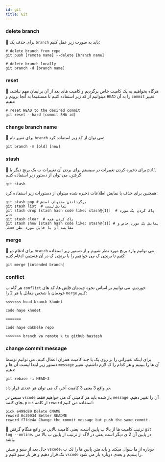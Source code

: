 ```yaml
---
id: git
title: Git
---
```

### delete branch
🎉 برای حذف یک `branch` باید به صورت زیر عمل کنیم:
```shell
# delete branch from repo
git push [remote name] --delete [branch name]

# delete branch locally
git branch -d [branch name]
```
### reset
🎉 هرگاه بخواهیم به یک کامیت خاص برگردیم و کامیت های بعد از آن برایمان مهم نباشد، میتوانیم از کد زیر استفاده کنیم تا مستقیما به آنجا برویم و `HEAD` را به آن `commit` تغییر دهیم:
```shell
# reset HEAD to the desired commit
git reset --hard [commit SHA id]
```
### change branch name
🎉  برای تغییر نام `branch` می توان از کد زیر استفاده کرد:
```shell
git branch -m [old] [new]
```
### stash
🎉 برای ذخیره کردن تغییرات در سیستم برای بردن آن تغییرات ب یک برنچ دیگر یا `pull` گرفتن، می توان از دستور زیر استفاده کنیم
```shell
git stash
```
همچنین برای حذف یا نمایش اطلاعات ذخیره شده میتوان از دستورات زیر استفاده کرد:
```shell
git stash pop # برگرداندن محتوای استش
git stash list  # نمایش لیست
git stash drop [stash hash code like: stash@{1}]  # پاک کردن یک مورد خاص
git stash clear  # پاک کردن همه
git stash show [stash hash code like: stash@{1}] # نمایش یک مورد خاص و مقایسه آن با فایل مورد نظر فعلی
```
### merge
🎉 برای ادغام دو `branch` می توانیم وارد برنچ مورد نظر شویم و از دستور زیر استفاده کنیم تا برنچی ک می خواهیم را با برنچی ک در آن هستیم، ادغام کنیم:
```shell
git merge [intended branch]
```
### conflict
هر گاه ب `conflict` خوردیم، می توانیم بر اساس نحوه چیدمان فلش ها، کد های خودمان یا شخص مقابل یا هر 2 را `merge` کنیم:
```text
<<<<<<< head branch khodet

code haye khodet

=======

code haye dakhele repo

>>>>>>> branch va remote k tu github hastesh
```
### change commit message
برای اینکه تغییراتی را بر روی یک یا چند کامیت همزان اعمال کنیم، می توانیم توسط دستور زیر ابتدا لیست آن ها و `message` آن ها را ببینیم و هر کدام را ک لازم داشتیم، تغییر دهیم:
```shell
git rebase -i HEAD~3
```
در واقع 3 یعنی 3 کامیت آخر، ک می توان هر عددی قرار داد.

سپس در `vscode` باز شده باید هر کامیتی ک می خواهیم فقط `message` آن را تغییر دهیم، بجای کلمه `pick` از کلمه `reword` استفاده می کنیم:
```text
pick e499d89 Delete CNAME
reword 0c39034 Better README
reword f7fde4a Change the commit message but push the same commit.
```
🎉 ترتیب کامیت ها از بالا ب پایین است، یعنی کامیت بالایی در واقع هنگام گرفتن `git log --online`، در پایین آن 2 ی دیگر است یعنی در لاگ از ترتیب از پایین ب بالا می باشد.

حال بعد از سیو و بستن `vscode`، دوباره از ما سوال میکند و باید متن پایین ها را تک ب تک قرار دهیم و هر بار سیو کنیم و `vscode` را ببندیم و بعدی دوباره باز می شود.
